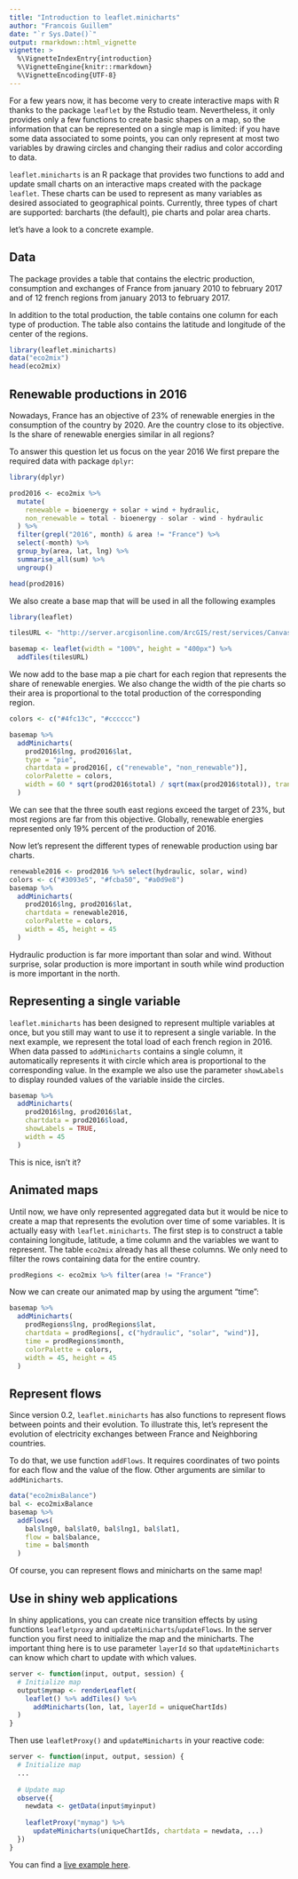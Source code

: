 ```yaml
---
title: "Introduction to leaflet.minicharts"
author: "Francois Guillem"
date: "`r Sys.Date()`"
output: rmarkdown::html_vignette
vignette: >
  %\VignetteIndexEntry{introduction}
  %\VignetteEngine{knitr::rmarkdown}
  %\VignetteEncoding{UTF-8}
---
```


For a few years now, it has become very to create interactive maps with R thanks to the package `leaflet` by the Rstudio team. Nevertheless, it only provides only a few functions to create basic shapes on a map, so the information that can be represented on a single map is limited: if you have some data associated to some points, you can only represent at most two variables by drawing circles and changing their radius and color according to data.

`leaflet.minicharts` is an R package that provides two functions to add and update small charts on an interactive maps created with the package `leaflet`. These charts can be used to represent as many variables as desired associated to geographical points. Currently, three types of chart are supported: barcharts (the default), pie charts and polar area charts.

let's have a look to a concrete example.

## Data

The package provides a table that contains the electric production, consumption and exchanges of France from january 2010 to february 2017 and of 12 french regions from january 2013 to february 2017. 

In addition to the total production, the table contains one column for each type of production. The table also contains the latitude and longitude of the center of the regions.

```r
library(leaflet.minicharts)
data("eco2mix")
head(eco2mix)
```

## Renewable productions in 2016

Nowadays, France has an objective of 23% of renewable energies in the consumption of the country by 2020. Are the country close to its objective. Is the share of renewable energies similar in all regions? 

To answer this question let us focus on the year 2016 We first prepare the required data with package `dplyr`:

```r
library(dplyr)

prod2016 <- eco2mix %>%
  mutate(
    renewable = bioenergy + solar + wind + hydraulic,
    non_renewable = total - bioenergy - solar - wind - hydraulic
  ) %>%
  filter(grepl("2016", month) & area != "France") %>%
  select(-month) %>%
  group_by(area, lat, lng) %>%
  summarise_all(sum) %>%
  ungroup()

head(prod2016)
```

We also create a base map that will be used in all the following examples

```r
library(leaflet)

tilesURL <- "http://server.arcgisonline.com/ArcGIS/rest/services/Canvas/World_Light_Gray_Base/MapServer/tile/{z}/{y}/{x}"

basemap <- leaflet(width = "100%", height = "400px") %>%
  addTiles(tilesURL)
```

We now add to the base map a pie chart for each region that represents the share of renewable energies. We also change the width of the pie charts so their area is proportional to the total production of the corresponding region.

```r
colors <- c("#4fc13c", "#cccccc")

basemap %>%
  addMinicharts(
    prod2016$lng, prod2016$lat,
    type = "pie",
    chartdata = prod2016[, c("renewable", "non_renewable")], 
    colorPalette = colors, 
    width = 60 * sqrt(prod2016$total) / sqrt(max(prod2016$total)), transitionTime = 0
  )
```

We can see that the three south east regions exceed the target of 23%, but most regions are far from this objective. Globally, renewable energies represented only 19% percent of the production of 2016. 

Now let's represent the different types of renewable production using bar charts.

```r
renewable2016 <- prod2016 %>% select(hydraulic, solar, wind)
colors <- c("#3093e5", "#fcba50", "#a0d9e8")
basemap %>%
  addMinicharts(
    prod2016$lng, prod2016$lat,
    chartdata = renewable2016,
    colorPalette = colors,
    width = 45, height = 45
  )
```

Hydraulic production is far more important than solar and wind. Without surprise, solar production is more important in south while wind production is more important in the north.

## Representing a single variable

`leaflet.minicharts` has been designed to represent multiple variables at once, but you still may want to use it to represent a single variable. In the next example, we represent the total load of each french region in 2016. When data passed to `addMinicharts` contains a single column, it automatically represents it with circle which area is proportional to the corresponding value. In the example we also use the parameter `showLabels` to display rounded values of the variable inside the circles. 

```r
basemap %>%
  addMinicharts(
    prod2016$lng, prod2016$lat,
    chartdata = prod2016$load,
    showLabels = TRUE,
    width = 45
  )
```

This is nice, isn't it?

## Animated maps

Until now, we have only represented aggregated data but it would be nice to create a map that represents the evolution over time of some variables. It is actually easy with `leaflet.minicharts`. The first step is to construct a table containing longitude, latitude, a time column and the variables we want to represent. The table `eco2mix` already has all these columns. We only need to filter the rows containing data for the entire country.

```r
prodRegions <- eco2mix %>% filter(area != "France")
```

Now we can create our animated map by using the argument "time":

```r
basemap %>% 
  addMinicharts(
    prodRegions$lng, prodRegions$lat, 
    chartdata = prodRegions[, c("hydraulic", "solar", "wind")],
    time = prodRegions$month,
    colorPalette = colors,
    width = 45, height = 45
  )
```

## Represent flows

Since version 0.2, `leaflet.minicharts` has also functions to represent flows between points and their evolution. To illustrate this, let's represent the evolution of electricity exchanges between France and Neighboring countries. 

To do that, we use function `addFlows`. It requires coordinates of two points for each flow and the value of the flow. Other arguments are similar to `addMinicharts`.

```r
data("eco2mixBalance")
bal <- eco2mixBalance
basemap %>%
  addFlows(
    bal$lng0, bal$lat0, bal$lng1, bal$lat1,
    flow = bal$balance,
    time = bal$month
  )
```

Of course, you can represent flows and minicharts on the same map!

## Use in shiny web applications

In shiny applications, you can create nice transition effects by using functions `leafletproxy` and `updateMinicharts`/`updateFlows`. In the server function you first need to initialize the map and the minicharts. The important thing here is to use parameter `layerId` so that `updateMinicharts` can know which chart to update with which values. 

```r
server <- function(input, output, session) {
  # Initialize map
  output$mymap <- renderLeaflet(
    leaflet() %>% addTiles() %>%
      addMinicharts(lon, lat, layerId = uniqueChartIds)
  )
}
```

Then use `leafletProxy()` and `updateMinicharts` in your reactive code:

```r
server <- function(input, output, session) {
  # Initialize map
  ...
  
  # Update map
  observe({
    newdata <- getData(input$myinput)
    
    leafletProxy("mymap") %>% 
      updateMinicharts(uniqueChartIds, chartdata = newdata, ...)
  })
}
```

You can find a [live example here](https://francoisguillem.shinyapps.io/shiny-demo/).
